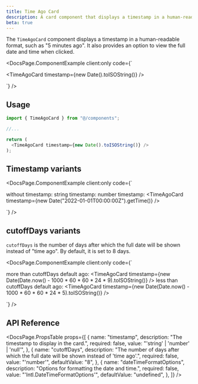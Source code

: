 ```yaml
---
title: Time Ago Card
description: A card component that displays a timestamp in a human-readable "time ago" format.
beta: true
---
```


The `TimeAgoCard` component displays a timestamp in a human-readable format, such as "5 minutes ago". It also provides an option to view the full date and time when clicked.


<DocsPage.ComponentExample
  client:only
  code={`<div className="flex flex-col gap-8">
    <TimeAgoCard timestamp={new Date().toISOString()} />
  </div>`}
/>

## Usage

```typescript jsx
import { TimeAgoCard } from "@/components";

//...

return (
  <TimeAgoCard timestamp={new Date().toISOString()} />
);
```

## Timestamp variants

<DocsPage.ComponentExample
  client:only
  code={`<div className="flex flex-col gap-8">
    <Text>
      without timestamp: <TimeAgoCard />
    </Text>
    <Text>
      string timestamp: <TimeAgoCard timestamp="2022-01-01T00:00:00Z" />
    </Text>
    <Text>
      number timestamp: <TimeAgoCard timestamp={new Date("2022-01-01T00:00:00Z").getTime()} />
    </Text>
  </div>`}
/>

## cutoffDays variants

`cutoffDays` is the number of days after which the full date will be shown instead of "time ago". By default, it is set to 8 days.

<DocsPage.ComponentExample
  client:only
  code={`<div className="flex flex-col gap-8">
    <Text>
      more than cutoffDays default ago: <TimeAgoCard timestamp={new Date(Date.now() - 1000 * 60 * 60 * 24 * 9).toISOString()} />
    </Text>
    <Text>
      less than cutoffDays default ago: <TimeAgoCard timestamp={new Date(Date.now() - 1000 * 60 * 60 * 24 * 5).toISOString()} />
    </Text>
  </div>`}
/>

## API Reference

<DocsPage.PropsTable
  props={[
    {
      name: "timestamp",
      description: "The timestamp to display in the card.",
      required: false,
      value: "'string' | 'number' | 'null'",
    },
    {
      name: "cutoffDays",
      description:
        "The number of days after which the full date will be shown instead of 'time ago'.",
      required: false,
      value: "'number'",
      defaultValue: "8",
    },
    {
      name: "dateTimeFormatOptions",
      description: "Options for formatting the date and time.",
      required: false,
      value: "'Intl.DateTimeFormatOptions'",
      defaultValue: "undefined",
    },
  ]}
/>
